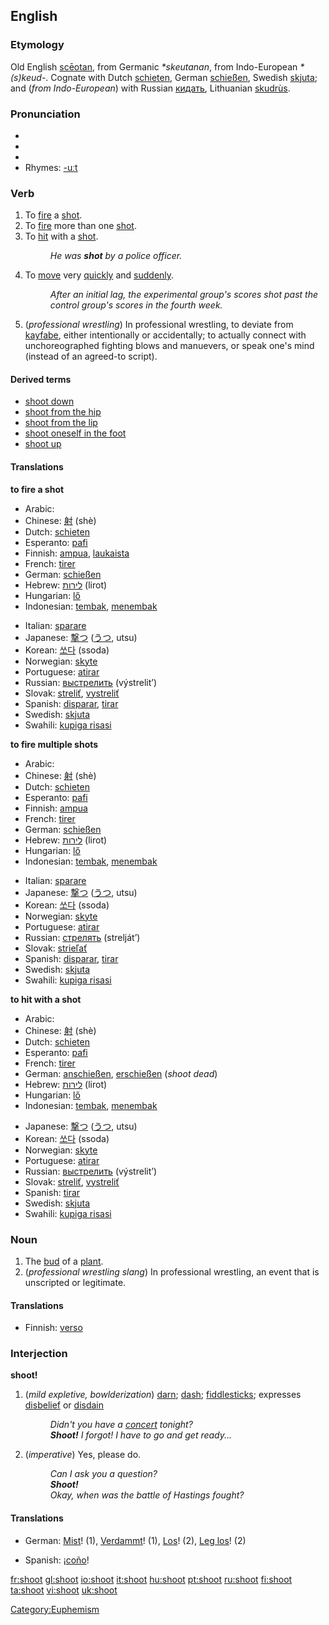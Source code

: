 ==English==

===Etymology===
Old English [[sceotan|scēotan]], from Germanic ''*skeutanan'', from Indo-European ''*(s)keud-''.  Cognate with Dutch [[schieten]], German [[schießen]], Swedish [[skjuta]]; and (''from Indo-European'') with Russian [[кидать]], Lithuanian [[skudrùs]].

===Pronunciation===
*{{SAMPA|/'Sut/}}
*{{IPA|/'ʃut/}}
*{{audio|en-us-shoot.ogg|Audio (US)}}
*Rhymes: [[Rhymes:English:-uːt|-uːt]]

===Verb===
{{en-verb|shoots|shooting|shot|'''[[shot]]''', or archaic '''[[shotten]]'''}}

# To [[fire]] a [[shot]].
# To [[fire]] more than one [[shot]].
# To [[hit]] with a [[shot]].
#:''He was '''shot''' by a police officer.''
# To [[move]] very [[quickly]] and [[suddenly]].
#:''After an initial lag, the experimental group's scores shot past the control group's scores in the fourth week.''
# (''professional wrestling'') In professional wrestling, to deviate from [[kayfabe]], either intentionally or accidentally; to actually connect with unchoreographed fighting blows and manuevers, or speak one's mind (instead of an agreed-to script).

====Derived terms====
*[[shoot down]]
*[[shoot from the hip]]
*[[shoot from the lip]]
*[[shoot oneself in the foot]]
*[[shoot up]]

====Translations====
'''to fire a shot'''
{{top}}
*Arabic: {{ARchar|[[صوب]]}} {{IPAchar|(ʂáwwaba)}}
*Chinese: [[射]] (shè)
*Dutch: [[schieten]]
*Esperanto: [[pafi]]
*Finnish: [[ampua]], [[laukaista]]
*French: [[tirer]]
*German: [[schießen]]
*Hebrew: [[לירות]] (lirot)
*Hungarian: [[lő]]
*Indonesian: [[tembak]], [[tembak|menembak]]
{{mid}}
*Italian: [[sparare]]
*Japanese: [[撃つ]] ([[うつ]], utsu)
*Korean: [[쏘다]] (ssoda)
*Norwegian: [[skyte]]
*Portuguese: [[atirar]]
*Russian: [[выстрелить]] (výstrelit’)
*Slovak: [[streliť]], [[vystreliť]]
*Spanish: [[disparar]], [[tirar]]
*Swedish: [[skjuta]]
*Swahili: [[kupiga risasi]]
{{bottom}}

'''to fire multiple shots'''
{{top}}
*Arabic: {{ARchar|[[صوب]]}} {{IPAchar|(ʂáwwaba)}}
*Chinese: [[射]] (shè)
*Dutch: [[schieten]]
*Esperanto: [[pafi]]
*Finnish: [[ampua]]
*French: [[tirer]]
*German: [[schießen]]
*Hebrew: [[לירות]] (lirot)
*Hungarian: [[lő]]
*Indonesian: [[tembak]], [[tembak|menembak]]
{{mid}}
*Italian: [[sparare]]
*Japanese: [[撃つ]] ([[うつ]], utsu)
*Korean: [[쏘다]] (ssoda)
*Norwegian: [[skyte]]
*Portuguese: [[atirar]]
*Russian: [[стрелять]] (strelját’)
*Slovak: [[strieľať]]
*Spanish: [[disparar]], [[tirar]]
*Swedish: [[skjuta]]
*Swahili: [[kupiga risasi]]
{{bottom}}

'''to hit with a shot'''
{{top}}
*Arabic: {{ARchar|[[صوب]]}} {{IPAchar|(ʂáwwaba)}}
*Chinese: [[射]] (shè)
*Dutch: [[schieten]]
*Esperanto: [[pafi]]
*French: [[tirer]]
*German: [[anschießen]], [[erschießen]] (''shoot dead'')
*Hebrew: [[לירות]] (lirot)
*Hungarian: [[lő]]
*Indonesian: [[tembak]], [[tembak|menembak]]
{{mid}}
*Japanese: [[撃つ]] ([[うつ]], utsu)
*Korean: [[쏘다]] (ssoda)
*Norwegian: [[skyte]]
*Portuguese: [[atirar]]
*Russian: [[выстрелить]] (výstrelit’)
*Slovak: [[streliť]], [[vystreliť]]
*Spanish: [[tirar]]
*Swedish: [[skjuta]]
*Swahili: [[kupiga risasi]]
{{bottom}}

===Noun===
{{en-noun}}

# The [[bud]] of a [[plant]].
# (''professional wrestling slang'') In professional wrestling, an event that is unscripted or legitimate.

====Translations====
{{top}}
*Finnish: [[verso]]
{{mid}}
{{bottom}}

===Interjection===
'''shoot!'''
# (''mild expletive, bowlderization'') [[darn]]; [[dash]]; [[fiddlesticks]]; expresses [[disbelief]] or [[disdain]]
#: ''Didn't you have a [[concert]] tonight?''
#: '''''Shoot!''' I forgot! I have to go and get ready...''
# (''imperative'') Yes, please do.
#: ''Can I ask you a question?''
#: '''''Shoot!'''''
#: ''Okay, when was the battle of Hastings fought?''

====Translations====
{{top}}
*German: [[Mist]]! (1), [[Verdammt]]! (1), [[Los]]! (2), [[Leg los]]! (2)
{{mid}}
*Spanish: ¡[[coño]]!
{{bottom}}

[[Category:Euphemism]]

[[fr:shoot]]
[[gl:shoot]]
[[io:shoot]]
[[it:shoot]]
[[hu:shoot]]
[[pt:shoot]]
[[ru:shoot]]
[[fi:shoot]]
[[ta:shoot]]
[[vi:shoot]]
[[uk:shoot]]